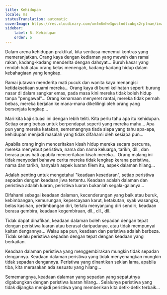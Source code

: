 ```yaml
---
title: Kehidupan
locale: ms
statusTranslation: automatic
coverImage: https://res.cloudinary.com/xmfm6mhw3gwctndtcubgx2rptnae/image/upload/v1740468922/small_cover_tratado_de_psicologia_revolucionaria_a4c0dca4e0.webp
sidebar:
    label: 6. Kehidupan
    order: 6
---
```

Dalam arena kehidupan praktikal, kita sentiasa menemui kontras yang memeranjatkan. Orang kaya dengan kediaman yang mewah dan ramai rakan, kadang-kadang menderita dengan dahsyat... Buruh kasar yang rendah hati atau orang kelas menengah, kadang-kadang hidup dalam kebahagiaan yang lengkap.

Ramai jutawan menderita mati pucuk dan wanita kaya menangisi ketidaksetiaan suami mereka... Orang kaya di bumi kelihatan seperti burung nasar di dalam sangkar emas, pada masa kini mereka tidak boleh hidup tanpa "pengawal"... Orang kenamaan menyeret rantai, mereka tidak pernah bebas, mereka berjalan ke mana-mana dikelilingi oleh orang yang bersenjata lengkap...

Mari kita kaji situasi ini dengan lebih teliti. Kita perlu tahu apa itu kehidupan. Setiap orang bebas untuk berpendapat seperti yang mereka mahu... Apa pun yang mereka katakan, sememangnya tiada siapa yang tahu apa-apa, kehidupan menjadi masalah yang tidak difahami oleh sesiapa pun...

Apabila orang ingin menceritakan kisah hidup mereka secara percuma, mereka menyebut peristiwa, nama dan nama keluarga, tarikh, dll., dan berasa puas hati apabila menceritakan kisah mereka... Orang malang ini tidak menyedari bahawa cerita mereka tidak lengkap kerana peristiwa, nama dan tarikh, hanyalah aspek luaran filem itu, aspek dalaman hilang...

Adalah penting untuk mengetahui "keadaan kesedaran", setiap peristiwa sepadan dengan keadaan jiwa tertentu. Keadaan adalah dalaman dan peristiwa adalah luaran, peristiwa luaran bukanlah segala-galanya...

Difahami sebagai keadaan dalaman, kecenderungan yang baik atau buruk, kebimbangan, kemurungan, kepercayaan karut, ketakutan, syak wasangka, belas kasihan, pertimbangan diri, terlalu menyanjung diri sendiri; keadaan berasa gembira, keadaan kegembiraan, dll., dll., dll.

Tidak dapat dinafikan, keadaan dalaman boleh sepadan dengan tepat dengan peristiwa luaran atau berasal daripadanya, atau tidak mempunyai kaitan dengannya... Walau apa pun, keadaan dan peristiwa adalah berbeza. Tidak selalu peristiwa sepadan dengan tepat dengan keadaan yang berkaitan.

Keadaan dalaman peristiwa yang menggembirakan mungkin tidak sepadan dengannya. Keadaan dalaman peristiwa yang tidak menyenangkan mungkin tidak sepadan dengannya. Peristiwa yang dinantikan sekian lama, apabila tiba, kita merasakan ada sesuatu yang hilang...

Sememangnya, keadaan dalaman yang sepadan yang sepatutnya digabungkan dengan peristiwa luaran hilang... Selalunya peristiwa yang tidak dijangka menjadi peristiwa yang memberikan kita detik-detik terbaik...

